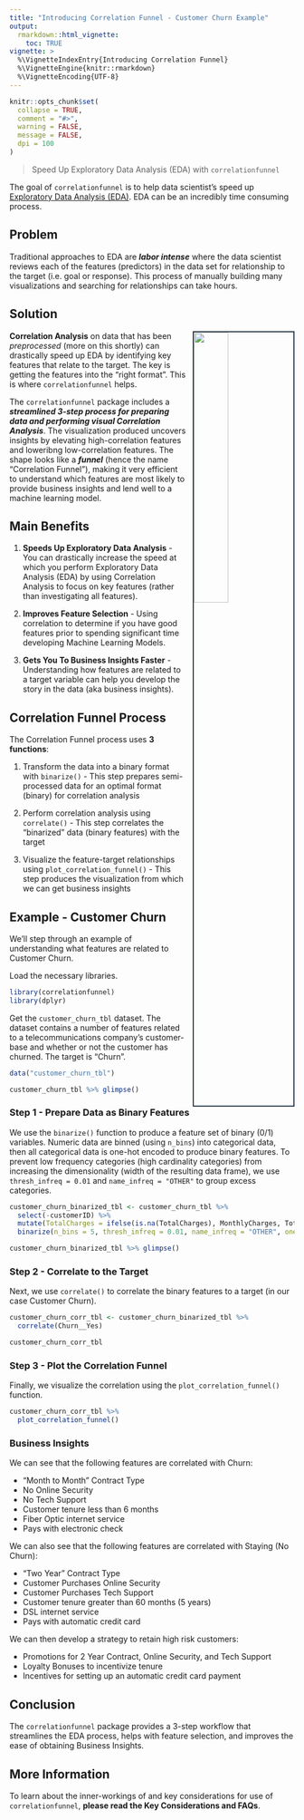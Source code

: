 ```yaml
---
title: "Introducing Correlation Funnel - Customer Churn Example"
output: 
  rmarkdown::html_vignette:
    toc: TRUE
vignette: >
  %\VignetteIndexEntry{Introducing Correlation Funnel}
  %\VignetteEngine{knitr::rmarkdown}
  %\VignetteEncoding{UTF-8}
---
```


```r
knitr::opts_chunk$set(
  collapse = TRUE,
  comment = "#>",
  warning = FALSE,
  message = FALSE,
  dpi = 100
)
```

> Speed Up Exploratory Data Analysis (EDA) with `correlationfunnel`

The goal of `correlationfunnel` is to help data scientist's speed up [Exploratory Data Analysis (EDA)](https://en.wikipedia.org/wiki/Exploratory_data_analysis). EDA can be an incredibly time consuming process. 

## Problem

Traditional approaches to EDA are ___labor intense___ where the data scientist reviews each of the features (predictors) in the data set for relationship to the target (i.e. goal or response). This process of manually building many visualizations and searching for relationships can take hours.

## Solution

<img src="../man/figures/README-corr_funnel.png" width="35%" align="right" style="border-style: solid; border-width: 2px; border-color: #2c3e50; margin-left: 10px; "/>

__Correlation Analysis__ on data that has been _preprocessed_ (more on this shortly) can drastically speed up EDA by identifying key features that relate to the target. The key is getting the features into the "right format". This is where `correlationfunnel` helps.

The `correlationfunnel` package includes a ___streamlined 3-step process for preparing data  and performing visual Correlation Analysis___. The visualization produced uncovers insights by elevating high-correlation features and loweribng low-correlation features. The shape looks like a ___funnel___ (hence the name "Correlation Funnel"), making it very efficient to understand which features are most likely to provide business insights and lend well to a machine learning model. 


## Main Benefits

1. __Speeds Up Exploratory Data Analysis__ - You can drastically increase the speed at which you perform Exploratory Data Analysis (EDA) by using Correlation Analysis to focus on key features (rather than investigating all features).

2. __Improves Feature Selection__ - Using correlation to determine if you have good features prior to spending significant time developing Machine Learning Models.

3. __Gets You To Business Insights Faster__ - Understanding how features are related to a target variable can help you develop the story in the data (aka business insights).

## Correlation Funnel Process

The Correlation Funnel process uses __3 functions__:

1. Transform the data into a binary format with `binarize()` - This step prepares semi-processed data for an optimal format (binary) for correlation analysis

2. Perform correlation analysis using `correlate()` - This step correlates the "binarized" data (binary features) with the target

3. Visualize the feature-target relationships using `plot_correlation_funnel()` - This step produces the visualization from which we can get business insights

## Example - Customer Churn

We'll step through an example of understanding what features are related to Customer Churn. 

Load the necessary libraries.

```r
library(correlationfunnel)
library(dplyr)
```

Get the `customer_churn_tbl` dataset. The dataset contains a number of features related to a telecommunications company's customer-base and whether or not the customer has churned. The target is "Churn". 

```r
data("customer_churn_tbl")

customer_churn_tbl %>% glimpse()
```


### Step 1 - Prepare Data as Binary Features

We use the `binarize()` function to produce a feature set of binary (0/1) variables. Numeric data are binned (using `n_bins`) into categorical data, then all categorical data is one-hot encoded to produce binary features. To prevent low frequency categories (high cardinality categories) from increasing the dimensionality (width of the resulting data frame), we use `thresh_infreq = 0.01` and `name_infreq = "OTHER"` to group excess categories. 

```r
customer_churn_binarized_tbl <- customer_churn_tbl %>%
  select(-customerID) %>%
  mutate(TotalCharges = ifelse(is.na(TotalCharges), MonthlyCharges, TotalCharges)) %>%
  binarize(n_bins = 5, thresh_infreq = 0.01, name_infreq = "OTHER", one_hot = TRUE)

customer_churn_binarized_tbl %>% glimpse()
```

### Step 2 - Correlate to the Target

Next, we use `correlate()` to correlate the binary features to a target (in our case Customer Churn).

```r
customer_churn_corr_tbl <- customer_churn_binarized_tbl %>%
  correlate(Churn__Yes)

customer_churn_corr_tbl
```

### Step 3 - Plot the Correlation Funnel

Finally, we visualize the correlation using the `plot_correlation_funnel()` function.

```r
customer_churn_corr_tbl %>%
  plot_correlation_funnel()
```

### Business Insights

We can see that the following features are correlated with Churn:

- "Month to Month" Contract Type
- No Online Security
- No Tech Support
- Customer tenure less than 6 months
- Fiber Optic internet service
- Pays with electronic check

We can also see that the following features are correlated with Staying (No Churn):

- "Two Year" Contract Type
- Customer Purchases Online Security
- Customer Purchases Tech Support
- Customer tenure greater than 60 months (5 years)
- DSL internet service
- Pays with automatic credit card

We can then develop a strategy to retain high risk customers:

- Promotions for 2 Year Contract, Online Security, and Tech Support
- Loyalty Bonuses to incentivize tenure
- Incentives for setting up an automatic credit card payment

## Conclusion

The `correlationfunnel` package provides a 3-step workflow that streamlines the EDA process, helps with feature selection, and improves the ease of obtaining Business Insights.

## More Information

To learn about the inner-workings of and key considerations for use of `correlationfunnel`, __please read the Key Considerations and FAQs__. 
